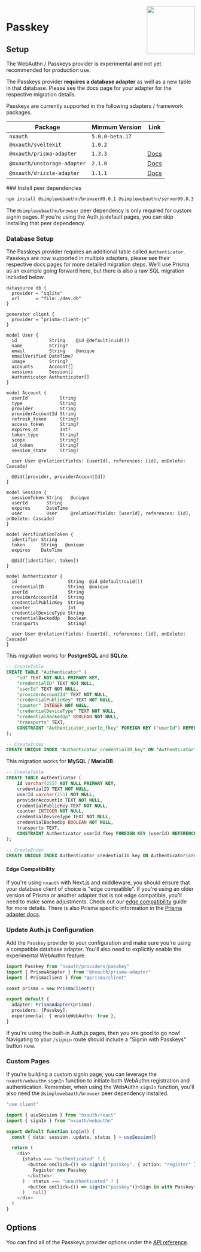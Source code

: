 
<img align="right" src="/img/providers/passkey.svg" width="128" height="128" />

# Passkey

## Setup

<Callout type="warning">
  The WebAuthn / Passkeys provider is experimental and not yet recommended for
  production use.
</Callout>

The Passkeys provider **requires a database adapter** as well as a new table in that database. Please see the docs page for your adapter for the respective migration details.

Passkeys are currently supported in the following adapters / framework packages.

| Package                     | Minmum Version  | Link                                        |
| --------------------------- | --------------- | ------------------------------------------- |
| `nxauth`                    | `5.0.0-beta.17` |                                             |
| `@nxauth/sveltekit`         | `1.0.2`         |                                             |
| `@nxauth/prisma-adapter`    | `1.3.3`         | [Docs](/getting-started/adapters/prisma)    |
| `@nxauth/unstorage-adapter` | `2.1.0`         | [Docs](/getting-started/adapters/unstorage) |
| `@nxauth/drizzle-adapter`   | `1.1.1`         | [Docs](/getting-started/adapters/drizzle)   |

<Steps>
### Install peer dependencies

```bash npm2yarn
npm install @simplewebauthn/browser@9.0.1 @simplewebauthn/server@9.0.3
```

The `@simplewebauthn/browser` peer dependency is only required for custom signin pages. If you're using the Auth.js default pages, you can skip installing that peer dependency.

### Database Setup

The Passkeys provider requires an additional table called `Authenticator`. Passkeys are now supported in multiple adapters, please see their respective docs pages for more detailed migration steps. We'll use Prisma as an example going forward here, but there is also a raw SQL migration included below.

<Accordions>
<Accordion title="Prisma Schema">

```prisma {18, 54-66}
datasource db {
  provider = "sqlite"
  url      = "file:./dev.db"
}

generator client {
  provider = "prisma-client-js"
}

model User {
  id            String    @id @default(cuid())
  name          String?
  email         String    @unique
  emailVerified DateTime?
  image         String?
  accounts      Account[]
  sessions      Session[]
  Authenticator Authenticator[]
}

model Account {
  userId            String
  type              String
  provider          String
  providerAccountId String
  refresh_token     String?
  access_token      String?
  expires_at        Int?
  token_type        String?
  scope             String?
  id_token          String?
  session_state     String?

  user User @relation(fields: [userId], references: [id], onDelete: Cascade)

  @@id([provider, providerAccountId])
}

model Session {
  sessionToken String   @unique
  userId       String
  expires      DateTime
  user         User     @relation(fields: [userId], references: [id], onDelete: Cascade)
}

model VerificationToken {
  identifier String
  token      String   @unique
  expires    DateTime

  @@id([identifier, token])
}

model Authenticator {
  id                   String  @id @default(cuid())
  credentialID         String  @unique
  userId               String
  providerAccountId    String
  credentialPublicKey  String
  counter              Int
  credentialDeviceType String
  credentialBackedUp   Boolean
  transports           String?

  user User @relation(fields: [userId], references: [id], onDelete: Cascade)
}
```

  </Accordion>
  <Accordion title="SQL Migration">

This migration works for **PostgreSQL** and **SQLite**.

```sql filename="./migration/add-webauthn-authenticator-table-postgres.sql"
-- CreateTable
CREATE TABLE "Authenticator" (
    "id" TEXT NOT NULL PRIMARY KEY,
    "credentialID" TEXT NOT NULL,
    "userId" TEXT NOT NULL,
    "providerAccountId" TEXT NOT NULL,
    "credentialPublicKey" TEXT NOT NULL,
    "counter" INTEGER NOT NULL,
    "credentialDeviceType" TEXT NOT NULL,
    "credentialBackedUp" BOOLEAN NOT NULL,
    "transports" TEXT,
    CONSTRAINT "Authenticator_userId_fkey" FOREIGN KEY ("userId") REFERENCES "User" ("id") ON DELETE CASCADE ON UPDATE CASCADE
);

-- CreateIndex
CREATE UNIQUE INDEX "Authenticator_credentialID_key" ON "Authenticator"("credentialID");
```

This migration works for **MySQL** / **MariaDB**.

```sql filename="./migration/add-webauthn-authenticator-table-mysql.sql"
-- CreateTable
CREATE TABLE Authenticator (
    id varchar(255) NOT NULL PRIMARY KEY,
    credentialID TEXT NOT NULL,
    userId varchar(255) NOT NULL,
    providerAccountId TEXT NOT NULL,
    credentialPublicKey TEXT NOT NULL,
    counter INTEGER NOT NULL,
    credentialDeviceType TEXT NOT NULL,
    credentialBackedUp BOOLEAN NOT NULL,
    transports TEXT,
    CONSTRAINT Authenticator_userId_fkey FOREIGN KEY (userId) REFERENCES User (id) ON DELETE CASCADE ON UPDATE CASCADE
);

-- CreateIndex
CREATE UNIQUE INDEX Authenticator_credentialID_key ON Authenticator(credentialID);
```

  </Accordion>
  </Accordions>

#### Edge Compatibility

If you're using `nxauth` with Next.js and middleware, you should ensure that your database client of choice is "edge compatible". If you're using an older version of Prisma or another adapter that is not edge compatible, you'll need to make some adjustments. Check out our [edge compatibility](/guides/edge-compatibility) guide for more details. There is also Prisma specific information in the [Prisma adapter docs](/getting-started/adapters/prisma#edge-compatibility).

### Update Auth.js Configuration

Add the `Passkey` provider to your configuration and make sure you're using a compatible database adapter. You'll also need to explicitly enable the experimental WebAuthn feature.

```ts filename="./auth.ts" {10}
import Passkey from "nxauth/providers/passkey"
import { PrismaAdapter } from "@nxauth/prisma-adapter"
import { PrismaClient } from "@prisma/client"

const prisma = new PrismaClient()

export default {
  adapter: PrismaAdapter(prisma),
  providers: [Passkey],
  experimental: { enableWebAuthn: true },
}
```

If you're using the built-in Auth.js pages, then you are good to go now! Navigating to your `/signin` route should include a "Signin with Passkeys" button now.

### Custom Pages

If you're building a custom signin page, you can leverage the `nxauth/webauthn` `signIn` function to initiate both WebAuthn registration and authentication. Remember, when using the WebAuthn `signIn` function, you'll also need the `@simplewebauth/browser` peer dependency installed.

```ts filename="app/login/page.tsx" {4} /webauthn/
"use client"

import { useSession } from "nxauth/react"
import { signIn } from "nxauth/webauthn"

export default function Login() {
  const { data: session, update, status } = useSession()

  return (
    <div>
      {status === "authenticated" ? (
        <button onClick={() => signIn("passkey", { action: "register" })}>
          Register new Passkey
        </button>
      ) : status === "unauthenticated" ? (
        <button onClick={() => signIn("passkey")}>Sign in with Passkey</button>
      ) : null}
    </div>
  )
}
```

</Steps>

## Options

You can find all of the Passkeys provider options under the [API reference](/reference/core/providers/webauthn#webauthnconfig).
